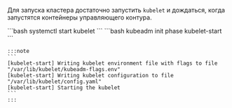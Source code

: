 

Для запуска кластера достаточно запустить `kubelet` и дождаться, когда запустятся контейнеры управляющего контура.

<Tabs groupId="install-type">
  <TabItem value='HardWay'>
    ```bash
    systemctl start kubelet
    ```
  </TabItem>
  <TabItem value='Kubeadm'>
    ```bash
    kubeadm init phase kubelet-start
    ```

    :::note
    ```
    [kubelet-start] Writing kubelet environment file with flags to file "/var/lib/kubelet/kubeadm-flags.env"
    [kubelet-start] Writing kubelet configuration to file "/var/lib/kubelet/config.yaml"
    [kubelet-start] Starting the kubelet
    ```
    :::
  </TabItem>
</Tabs>
